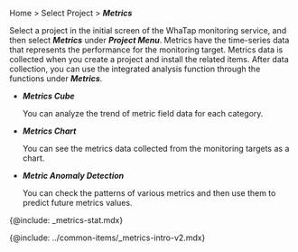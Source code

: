 Home > Select Project > **_Metrics_**

Select a project in the initial screen of the WhaTap monitoring service, and then select **_Metrics_** under **_Project Menu_**. Metrics have the time-series data that represents the performance for the monitoring target. Metrics data is collected when you create a project and install the related items. After data collection, you can use the integrated analysis function through the functions under **_Metrics_**.

-   **_Metrics Cube_**

    You can analyze the trend of metric field data for each category.

-   **_Metrics Chart_**

    You can see the metrics data collected from the monitoring targets as a chart.

-   **_Metric Anomaly Detection_**

    You can check the patterns of various metrics and then use them to predict future metrics values.

{@include: _metrics-stat.mdx}

<!-- 메트릭스 디폴트 안내 삽입 -->

{@include: ../common-items/_metrics-intro-v2.mdx}  
